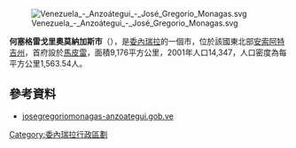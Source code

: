 [[Image:Venezuela_-_Anzoátegui_-_José_Gregorio_Monagas.svg|right]]

'''何塞格雷戈里奧莫納加斯市'''（{{lang-es|Municipio José Gregorio Monagas}}），是[[委內瑞拉|委內瑞拉]]的一個市，位於該國東北部[[安索阿特吉州|安索阿特吉州]]，首府設於[[馬皮雷|馬皮雷]]，面積9,176平方公里，2001年人口14,347，人口密度為每平方公里1,563.54人。

==參考資料==
* [https://web.archive.org/web/20080403075811/http://josegregoriomonagas-anzoategui.gob.ve/portal-alcaldias/ josegregoriomonagas-anzoategui.gob.ve] {{es icon}}

{{Venezuela-geo-stub}}
[[Category:委內瑞拉行政區劃|Category:委內瑞拉行政區劃]]